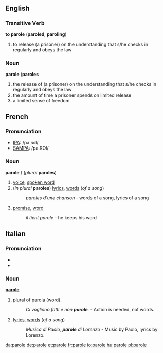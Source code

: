 ==English==
===Transitive Verb===
'''to parole''' ('''paroled''', '''paroling''')
#to release (a prisoner) on the understanding that s/he checks in regularly and obeys the law
===Noun===
'''parole''' ('''paroles'''
#the release of (a prisoner) on the understanding that s/he checks in regularly and obeys the law
#the amount of time a prisoner spends on limited release
#a limited sense of freedom 
==French==

===Pronunciation===
*[[w:IPA|IPA]]: /pa.ʁɔl/
*[[w:SAMPA|SAMPA]]: /pa.ROl/

===Noun===
'''parole''' ''f'' (''plural'' '''paroles''')

#[[voice]], [[spoken word]]
#(''in plural'' '''paroles''') [[lyrics]], [[word]]s (''of a song'')
#:''paroles d'une chanson'' - words of a song, lyrics of a song
#[[promise]], [[word]]
#:''il tient parole'' - he keeps his word

==Italian==

===Pronunciation===
*{{IPA|/paɾɔle/}}
*{{SAMPA|/pa4Ole/}}

===Noun===
'''[[parole]]''' {{f}} {{p}}
# plural of [[parola#Italian|parola]] ([[word]]).
#: ''Ci vogliono fatti e non '''parole'''.'' - Action is needed, not words.
# [[lyrics]], [[word]]s (''of a song'')
#: ''Musica di Paolo, '''parole''' di Lorenzo'' - Music by Paolo, lyrics by Lorenzo.

[[da:parole]]
[[de:parole]]
[[et:parole]]
[[fr:parole]]
[[io:parole]]
[[hu:parole]]
[[pl:parole]]